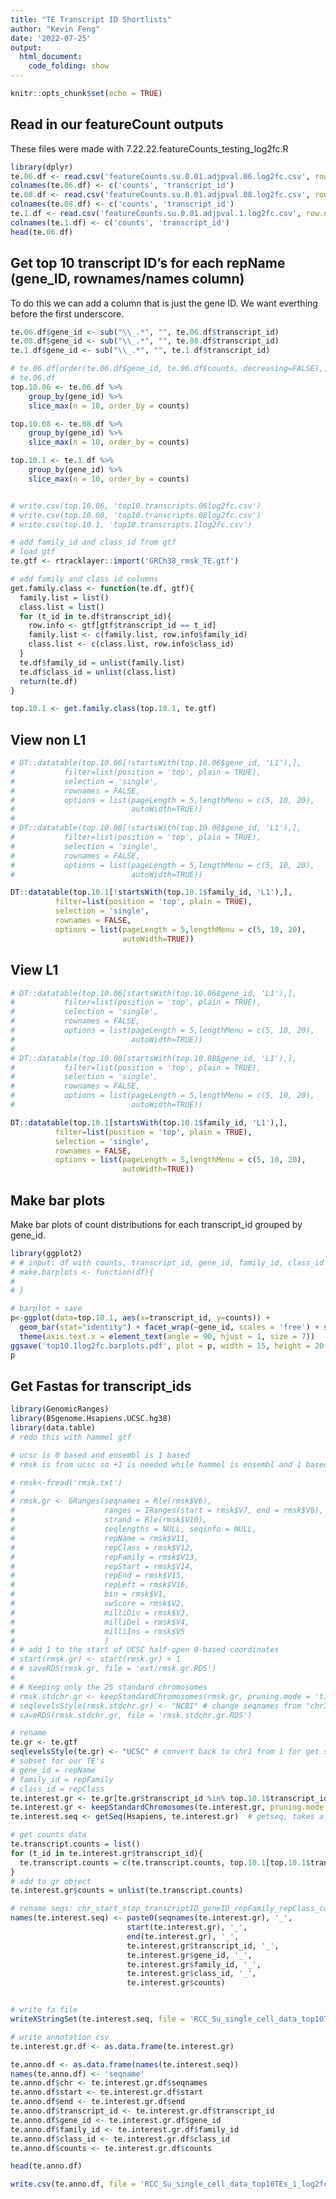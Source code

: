 ---
title: "TE Transcript ID Shortlists"
author: "Kevin Feng"
date: '2022-07-25'
output:
  html_document:
    code_folding: show
---

```{r setup, include=FALSE}
knitr::opts_chunk$set(echo = TRUE)
```

## Read in our featureCount outputs
These files were made with 7.22.22.featureCounts_testing_log2fc.R
```{r load data}
library(dplyr)
te.06.df <- read.csv('featureCounts.su.0.01.adjpval.06.log2fc.csv', row.names = 1)
colnames(te.06.df) <- c('counts', 'transcript_id')
te.08.df <- read.csv('featureCounts.su.0.01.adjpval.08.log2fc.csv', row.names = 1)
colnames(te.08.df) <- c('counts', 'transcript_id')
te.1.df <- read.csv('featureCounts.su.0.01.adjpval.1.log2fc.csv', row.names = 1)
colnames(te.1.df) <- c('counts', 'transcript_id')
head(te.06.df)
```

## Get top 10 transcript ID's for each repName (gene_ID, rownames/names column)
To do this we can add a column that is just the gene ID. We want everthing before the first underscore.
```{r get top 10}
te.06.df$gene_id <- sub("\\_.*", "", te.06.df$transcript_id)
te.08.df$gene_id <- sub("\\_.*", "", te.08.df$transcript_id)
te.1.df$gene_id <- sub("\\_.*", "", te.1.df$transcript_id)

# te.06.df[order(te.06.df$gene_id, te.06.df$counts, decreasing=FALSE),]
# te.06.df
top.10.06 <- te.06.df %>%
    group_by(gene_id) %>%
    slice_max(n = 10, order_by = counts)

top.10.08 <- te.08.df %>%
    group_by(gene_id) %>%
    slice_max(n = 10, order_by = counts)

top.10.1 <- te.1.df %>%
    group_by(gene_id) %>%
    slice_max(n = 10, order_by = counts)


# write.csv(top.10.06, 'top10.transcripts.06log2fc.csv')
# write.csv(top.10.08, 'top10.transcripts.08log2fc.csv')
# write.csv(top.10.1, 'top10.transcripts.1log2fc.csv')

# add family_id and class_id from gtf
# load gtf
te.gtf <- rtracklayer::import('GRCh38_rmsk_TE.gtf')

# add family and class id columns
get.family.class <- function(te.df, gtf){
  family.list = list()
  class.list = list()
  for (t_id in te.df$transcript_id){
    row.info <- gtf[gtf$transcript_id == t_id]
    family.list <- c(family.list, row.info$family_id)
    class.list <- c(class.list, row.info$class_id)
  }
  te.df$family_id = unlist(family.list)
  te.df$class_id = unlist(class.list)
  return(te.df)
}

top.10.1 <- get.family.class(top.10.1, te.gtf)
```


## View non L1
```{r view non L1}
# DT::datatable(top.10.06[!startsWith(top.10.06$gene_id, 'L1'),],
#           filter=list(position = 'top', plain = TRUE),
#           selection = 'single',
#           rownames = FALSE,
#           options = list(pageLength = 5,lengthMenu = c(5, 10, 20),
#                          autoWidth=TRUE))
# 
# DT::datatable(top.10.08[!startsWith(top.10.08$gene_id, 'L1'),],
#           filter=list(position = 'top', plain = TRUE),
#           selection = 'single',
#           rownames = FALSE,
#           options = list(pageLength = 5,lengthMenu = c(5, 10, 20),
#                          autoWidth=TRUE))

DT::datatable(top.10.1[!startsWith(top.10.1$family_id, 'L1'),],
          filter=list(position = 'top', plain = TRUE),
          selection = 'single',
          rownames = FALSE,
          options = list(pageLength = 5,lengthMenu = c(5, 10, 20),
                         autoWidth=TRUE))

```

## View L1
```{r view L1}
# DT::datatable(top.10.06[startsWith(top.10.06$gene_id, 'L1'),],
#           filter=list(position = 'top', plain = TRUE),
#           selection = 'single',
#           rownames = FALSE,
#           options = list(pageLength = 5,lengthMenu = c(5, 10, 20),
#                          autoWidth=TRUE))
# 
# DT::datatable(top.10.08[startsWith(top.10.08$gene_id, 'L1'),],
#           filter=list(position = 'top', plain = TRUE),
#           selection = 'single',
#           rownames = FALSE,
#           options = list(pageLength = 5,lengthMenu = c(5, 10, 20),
#                          autoWidth=TRUE))

DT::datatable(top.10.1[startsWith(top.10.1$family_id, 'L1'),],
          filter=list(position = 'top', plain = TRUE),
          selection = 'single',
          rownames = FALSE,
          options = list(pageLength = 5,lengthMenu = c(5, 10, 20),
                         autoWidth=TRUE))

```


## Make bar plots
Make bar plots of count distributions for each transcript_id grouped by gene_id.
```{r make bar plots, message=FALSE, fig.width=10, fig.height=15}
library(ggplot2)
# # input: df with counts, transcript_id, gene_id, family_id, class_id
# make.barplots <- function(df){
#   
# }

# barplot + save
p<-ggplot(data=top.10.1, aes(x=transcript_id, y=counts)) +
  geom_bar(stat="identity") + facet_wrap(~gene_id, scales = 'free') + scale_y_continuous(limits=c(0,60000)) +
  theme(axis.text.x = element_text(angle = 90, hjust = 1, size = 7))
ggsave('top10.1log2fc.barplots.pdf', plot = p, width = 15, height = 20, dpi = 100)
p

```


## Get Fastas for transcript_ids
```{r get fasta, eval=FALSE}
library(GenomicRanges)
library(BSgenome.Hsapiens.UCSC.hg38)
library(data.table)
# redo this with hammel gtf

# ucsc is 0 based and ensembl is 1 based
# rmsk is from ucsc so +1 is needed while hammel is ensembl and 1 based so no need to add 1

# rmsk<-fread('rmsk.txt')
# 
# rmsk.gr <- GRanges(seqnames = Rle(rmsk$V6), 
#                    ranges = IRanges(start = rmsk$V7, end = rmsk$V8), 
#                    strand = Rle(rmsk$V10),
#                    seqlengths = NULL, seqinfo = NULL,
#                    repName = rmsk$V11,
#                    repClass = rmsk$V12,
#                    repFamily = rmsk$V13, 
#                    repStart = rmsk$V14,
#                    repEnd = rmsk$V15,
#                    repLeft = rmsk$V16,
#                    bin = rmsk$V1,
#                    swScore = rmsk$V2,
#                    milliDiv = rmsk$V3,
#                    milliDel = rmsk$V4,
#                    milliIns = rmsk$V5
#                    )
# # add 1 to the start of UCSC half-open 0-based coordinates
# start(rmsk.gr) <- start(rmsk.gr) + 1
# # saveRDS(rmsk.gr, file = 'ext/rmsk.gr.RDS')
# 
# # Keeping only the 25 standard chromosomes
# rmsk.stdchr.gr <- keepStandardChromosomes(rmsk.gr, pruning.mode = 'tidy')
# seqlevelsStyle(rmsk.stdchr.gr) <- "NCBI" # change seqnames from "chr1" to "1"
# saveRDS(rmsk.stdchr.gr, file = 'rmsk.stdchr.gr.RDS')

# rename
te.gr <- te.gtf
seqlevelsStyle(te.gr) <- "UCSC" # convert back to chr1 from 1 for get seq
# subset for our TE's
# gene_id = repName
# family_id = repFamily
# class_id = repClass
te.interest.gr <- te.gr[te.gr$transcript_id %in% top.10.1$transcript_id]
te.interest.gr <- keepStandardChromosomes(te.interest.gr, pruning.mode = 'tidy')
te.interest.seq <- getSeq(Hsapiens, te.interest.gr)  # getseq, takes a while

# get counts data
te.transcript.counts = list()
for (t_id in te.interest.gr$transcript_id){
  te.transcript.counts = c(te.transcript.counts, top.10.1[top.10.1$transcript_id==t_id,]$counts)
}
# add to gr object
te.interest.gr$counts = unlist(te.transcript.counts)

# rename seqs: chr_start_stop_transcriptID_geneID_repFamily_repClass_counts
names(te.interest.seq) <- paste0(seqnames(te.interest.gr), '_',
                          start(te.interest.gr), '_',
                          end(te.interest.gr), '_',
                          te.interest.gr$transcript_id, '_',
                          te.interest.gr$gene_id, '_',
                          te.interest.gr$family_id, '_',
                          te.interest.gr$class_id, '_',
                          te.interest.gr$counts)


# write fa file
writeXStringSet(te.interest.seq, file = 'RCC_Su_single_cell_data_top10TEs_1_log2fc.fa')

# write annotation csv
te.interest.gr.df <- as.data.frame(te.interest.gr)

te.anno.df <- as.data.frame(names(te.interest.seq))
names(te.anno.df) <- 'seqname'
te.anno.df$chr <- te.interest.gr.df$seqnames
te.anno.df$start <- te.interest.gr.df$start
te.anno.df$end <- te.interest.gr.df$end
te.anno.df$transcript_id <- te.interest.gr.df$transcript_id
te.anno.df$gene_id <- te.interest.gr.df$gene_id
te.anno.df$family_id <- te.interest.gr.df$family_id
te.anno.df$class_id <- te.interest.gr.df$class_id
te.anno.df$counts <- te.interest.gr.df$counts

head(te.anno.df)

write.csv(te.anno.df, file = 'RCC_Su_single_cell_data_top10TEs_1_log2fc_annotations.csv')
```

